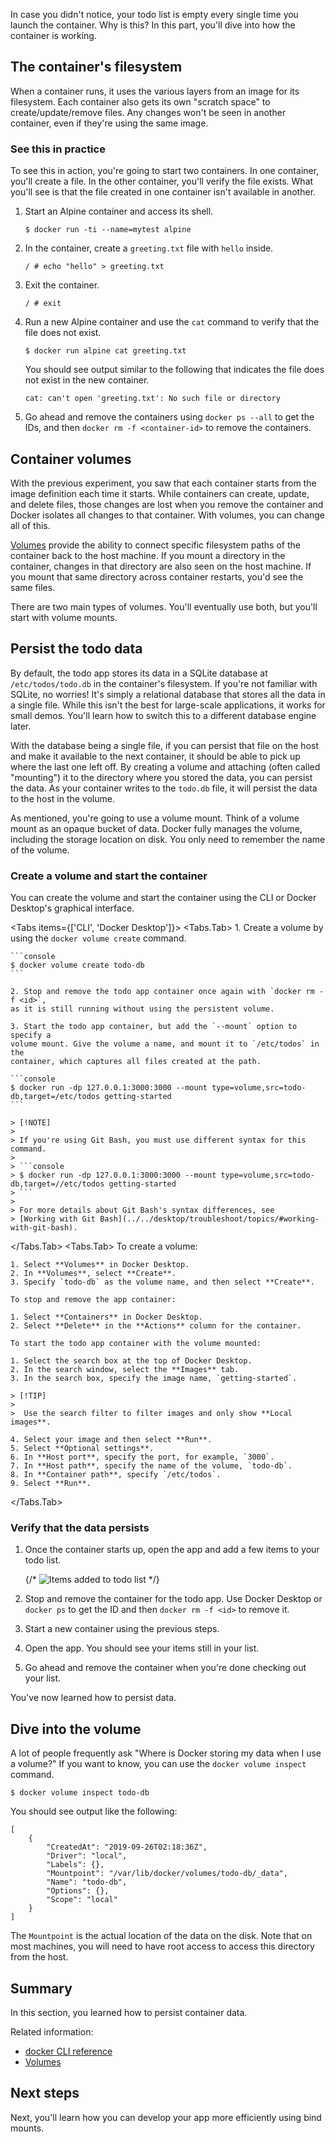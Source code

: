 
In case you didn't notice, your todo list is empty every single time
you launch the container. Why is this? In this part, you'll dive into how the container is working.

## The container's filesystem

When a container runs, it uses the various layers from an image for its filesystem.
Each container also gets its own "scratch space" to create/update/remove files. Any
changes won't be seen in another container, even if they're using the same image.

### See this in practice

To see this in action, you're going to start two containers. In one container, you'll create a file. In the other container, you'll verify the file exists.
What you'll see is that the file created in one container isn't available in another.

1. Start an Alpine container and access its shell.

    ```console
    $ docker run -ti --name=mytest alpine
    ```

2. In the container, create a `greeting.txt` file with `hello` inside.

    ```console
    / # echo "hello" > greeting.txt
    ```

3. Exit the container.

   ```console
   / # exit
   ```

4. Run a new Alpine container and use the `cat` command to verify that the
   file does not exist.
   
   ```console
   $ docker run alpine cat greeting.txt
   ```

   You should see output similar to the following that indicates the file does not exist in the new container.

   ```console
   cat: can't open 'greeting.txt': No such file or directory
   ```

5. Go ahead and remove the containers using `docker ps --all` to get the IDs,
   and then `docker rm -f <container-id>` to remove the containers.


## Container volumes

With the previous experiment, you saw that each container starts from the image definition each time it starts. 
While containers can create, update, and delete files, those changes are lost when you remove the container 
and Docker isolates all changes to that container. With volumes, you can change all of this.

[Volumes](/engine/storage/volumes.md) provide the ability to connect specific filesystem paths of 
the container back to the host machine. If you mount a directory in the container, changes in that
directory are also seen on the host machine. If you mount that same directory across container restarts, you'd see
the same files.

There are two main types of volumes. You'll eventually use both, but you'll start with volume mounts.

## Persist the todo data

By default, the todo app stores its data in a SQLite database at
`/etc/todos/todo.db` in the container's filesystem. If you're not familiar with SQLite, no worries! It's simply a relational database that stores all the data in a single file. While this isn't the best for large-scale applications,
it works for small demos. You'll learn how to switch this to a different database engine later.

With the database being a single file, if you can persist that file on the host and make it available to the
next container, it should be able to pick up where the last one left off. By creating a volume and attaching
(often called "mounting") it to the directory where you stored the data, you can persist the data. As your container 
writes to the `todo.db` file, it will persist the data to the host in the volume.

As mentioned, you're going to use a volume mount. Think of a volume mount as an opaque bucket of data. 
Docker fully manages the volume, including the storage location on disk. You only need to remember the
name of the volume.

### Create a volume and start the container

You can create the volume and start the container using the CLI or Docker Desktop's graphical interface.

<Tabs items={['CLI', 'Docker Desktop']}>
  <Tabs.Tab>
    1. Create a volume by using the `docker volume create` command.

    ```console
    $ docker volume create todo-db
    ```

    2. Stop and remove the todo app container once again with `docker rm -f <id>`,
    as it is still running without using the persistent volume.

    3. Start the todo app container, but add the `--mount` option to specify a
    volume mount. Give the volume a name, and mount it to `/etc/todos` in the
    container, which captures all files created at the path.

    ```console
    $ docker run -dp 127.0.0.1:3000:3000 --mount type=volume,src=todo-db,target=/etc/todos getting-started
    ```

    > [!NOTE]
    >
    > If you're using Git Bash, you must use different syntax for this command.
    >
    > ```console
    > $ docker run -dp 127.0.0.1:3000:3000 --mount type=volume,src=todo-db,target=//etc/todos getting-started
    > ```
    >
    > For more details about Git Bash's syntax differences, see
    > [Working with Git Bash](../../desktop/troubleshoot/topics/#working-with-git-bash).
  </Tabs.Tab>
  <Tabs.Tab>
    To create a volume:

    1. Select **Volumes** in Docker Desktop.
    2. In **Volumes**, select **Create**.
    3. Specify `todo-db` as the volume name, and then select **Create**.

    To stop and remove the app container:

    1. Select **Containers** in Docker Desktop.
    2. Select **Delete** in the **Actions** column for the container.

    To start the todo app container with the volume mounted:

    1. Select the search box at the top of Docker Desktop.
    2. In the search window, select the **Images** tab.
    3. In the search box, specify the image name, `getting-started`.

    > [!TIP]
    >
    >  Use the search filter to filter images and only show **Local images**.

    4. Select your image and then select **Run**.
    5. Select **Optional settings**.
    6. In **Host port**, specify the port, for example, `3000`.
    7. In **Host path**, specify the name of the volume, `todo-db`.
    8. In **Container path**, specify `/etc/todos`.
    9. Select **Run**.
  </Tabs.Tab>
</Tabs>

### Verify that the data persists

1. Once the container starts up, open the app and add a few items to your todo list.

    {/* ![Items added to todo list](images/items-added.webp) */}
    

2. Stop and remove the container for the todo app. Use Docker Desktop or `docker ps` to get the ID and then `docker rm -f <id>` to remove it.

3. Start a new container using the previous steps.

4. Open the app. You should see your items still in your list.

5. Go ahead and remove the container when you're done checking out your list.

You've now learned how to persist data.

## Dive into the volume

A lot of people frequently ask "Where is Docker storing my data when I use a volume?" If you want to know, 
you can use the `docker volume inspect` command.

```console
$ docker volume inspect todo-db
```
You should see output like the following:
```console
[
    {
        "CreatedAt": "2019-09-26T02:18:36Z",
        "Driver": "local",
        "Labels": {},
        "Mountpoint": "/var/lib/docker/volumes/todo-db/_data",
        "Name": "todo-db",
        "Options": {},
        "Scope": "local"
    }
]
```

The `Mountpoint` is the actual location of the data on the disk. Note that on most machines, you will
need to have root access to access this directory from the host.

## Summary

In this section, you learned how to persist container data.

Related information:

 - [docker CLI reference](/reference/cli/docker/)
 - [Volumes](/engine/storage/volumes.md)

## Next steps

Next, you'll learn how you can develop your app more efficiently using bind mounts.
